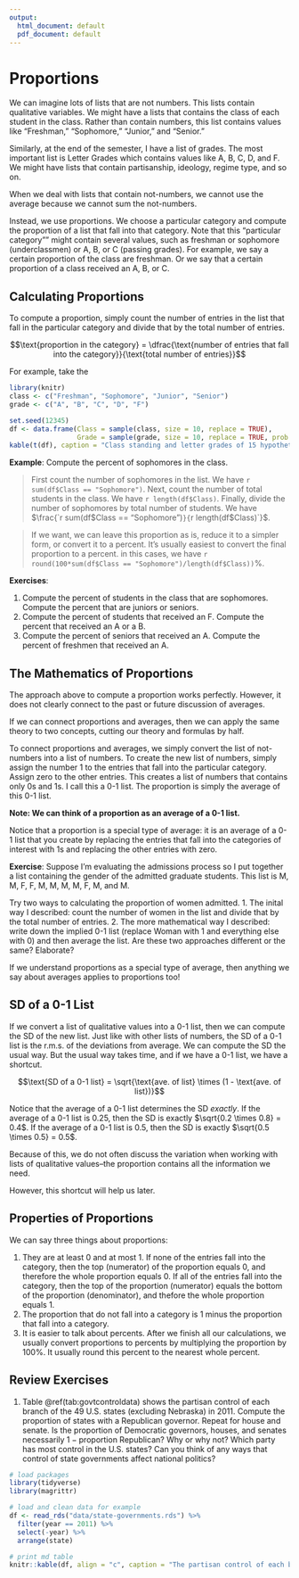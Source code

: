 ```yaml
---
output:
  html_document: default
  pdf_document: default
---
```


# Proportions

We can imagine lots of lists that are not numbers. This lists contain qualitative variables. We might have a lists that contains the class of each student in the class. Rather than contain numbers, this list contains values like "Freshman," "Sophomore," "Junior," and "Senior." 

Similarly, at the end of the semester, I have a list of grades. The most important list is Letter Grades which contains values like A, B, C, D, and F. We might have lists that contain partisanship, ideology, regime type, and so on. 

When we deal with lists that contain not-numbers, we cannot use the average because we cannot sum the not-numbers. 

Instead, we use proportions. We choose a particular category and compute the proportion of a list that fall into that category. Note that this "particular category"" might contain several values, such as freshman or sophomore (underclassmen) or A, B, or C (passing grades). For example, we say a certain proportion of the class are freshman. Or we say that a certain proportion of a class received an A, B, or C.

## Calculating Proportions

To compute a proportion, simply count the number of entries in the list that fall in the particular category and divide that by the total number of entries.

$$\text{proportion in the category} = \dfrac{\text{number of entries that fall into the category}}{\text{total number of entries}}$$

For example, take the 

```r
library(knitr)
class <- c("Freshman", "Sophomore", "Junior", "Senior")
grade <- c("A", "B", "C", "D", "F")

set.seed(12345)
df <- data.frame(Class = sample(class, size = 10, replace = TRUE), 
                 Grade = sample(grade, size = 10, replace = TRUE, prob = c(1, 2, 3, 1, 1)))
kable(t(df), caption = "Class standing and letter grades of 15 hypothetical students.")
```

**Example**: Compute the percent of sophomores in the class. 

> First count the number of sophomores in the list. We have `r sum(df$Class == "Sophomore")`. Next, count the number of total students in the class. We have `r length(df$Class)`. Finally, divide the number of sophomores by total number of students. We have $\frac{`r sum(df$Class == "Sophomore")`}{`r length(df$Class)`}$.

> If we want, we can leave this proportion as is, reduce it to a simpler form, or convert it to a percent. It's usually easiest to convert the final proportion to a percent. in this cases, we have `r round(100*sum(df$Class == "Sophomore")/length(df$Class))`%.

**Exercises**: 

1. Compute the percent of students in the class that are sophomores. Compute the percent that are juniors or seniors.
1. Compute the percent of students that received an F. Compute the percent that received an A or a B.
1. Compute the percent of seniors that received an A. Compute the percent of freshmen that received an A.

## The Mathematics of Proportions

The approach above to compute a proportion works perfectly. However, it does not clearly connect to the past or future discussion of averages. 

If we can connect proportions and averages, then we can apply the same theory to two concepts, cutting our theory and formulas by half.

To connect proportions and averages, we simply convert the list of not-numbers into a list of numbers. To create the new list of numbers, simply assign the number 1 to the entries that fall into the particular category. Assign zero to the other entries. This creates a list of numbers that contains only 0s and 1s. I call this a 0-1 list. The proportion is simply the average of this 0-1 list. 

**Note: We can think of a proportion as an average of a 0-1 list.**

Notice that a proportion is a special type of average: it is an average of a 0-1 list that you create by replacing the entries that fall into the categories of interest with 1s and replacing the other entries with zero. 

**Exercise**: Suppose I’m evaluating the admissions process so I put together a list containing the gender of the admitted graduate students. This list is M, M, F, F, M, M, M, M, F, M, and M.

Try two ways to calculating the proportion of women admitted. 
1. The inital way I described: count the number of women in the list and divide that by the total number of entries.
2. The more mathematical way I described: write down the implied 0-1 list (replace Woman with 1 and everything else with 0) and then average the list. 
Are these two approaches different or the same? Elaborate?

If we understand proportions as a special type of average, then anything we say about averages applies to proportions too!

## SD of a 0-1 List

If we convert a list of qualitative values into a 0-1 list, then we can compute the SD of the new list. Just like with other lists of numbers, the SD of a 0-1 list is the r.m.s. of the deviations from average. We can compute the SD the usual way. But the usual way takes time, and if we have a 0-1 list, we have a shortcut.

$$\text{SD of a 0-1 list} = \sqrt{\text{ave. of list} \times (1 - \text{ave. of list})}$$

Notice that the average of a 0-1 list determines the SD *exactly*. If the average of a 0-1 list is 0.25, then the SD is exactly $\sqrt{0.2 \times 0.8} = 0.4$. If the average of a 0-1 list is 0.5, then the SD is exactly $\sqrt{0.5 \times 0.5} = 0.5$. 

Because of this, we do not often discuss the variation when working with lists of qualitative values--the proportion contains all the information we need.

However, this shortcut will help us later. 

## Properties of Proportions

We can say three things about proportions: 

1. They are at least 0 and at most 1. If none of the entries fall into the category, then the top (numerator) of the proportion equals 0, and therefore the whole proportion equals 0. If all of the entries fall into the category, then the top of the proportion (numerator) equals the bottom of the proportion (denominator), and thefore the whole proportion equals 1.
2. The proportion that do not fall into a category is 1 minus the proportion that fall into a category. 
3. It is easier to talk about percents. After we finish all our calculations, we usually convert proportions to percents by multiplying the proportion by 100%. It usually round this percent to the nearest whole percent.

## Review Exercises

1. Table \@ref(tab:govtcontroldata) shows the partisan control of each branch of the 49 U.S. states (excluding Nebraska) in 2011. Compute the proportion of states with a Republican governor. Repeat for house and senate. Is the proportion of Democratic governors, houses, and senates necessarily $1 - \text{proportion Republican}$? Why or why not? Which party has most control in the U.S. states? Can you think of any ways that control of state governments affect national politics? 

```r
# load packages
library(tidyverse)
library(magrittr)

# load and clean data for example
df <- read_rds("data/state-governments.rds") %>%
  filter(year == 2011) %>%
  select(-year) %>%
  arrange(state)

# print md table
knitr::kable(df, align = "c", caption = "The partisan control of each branch of the 49 (excluding Nebraska) state governments in 2011.")
```
